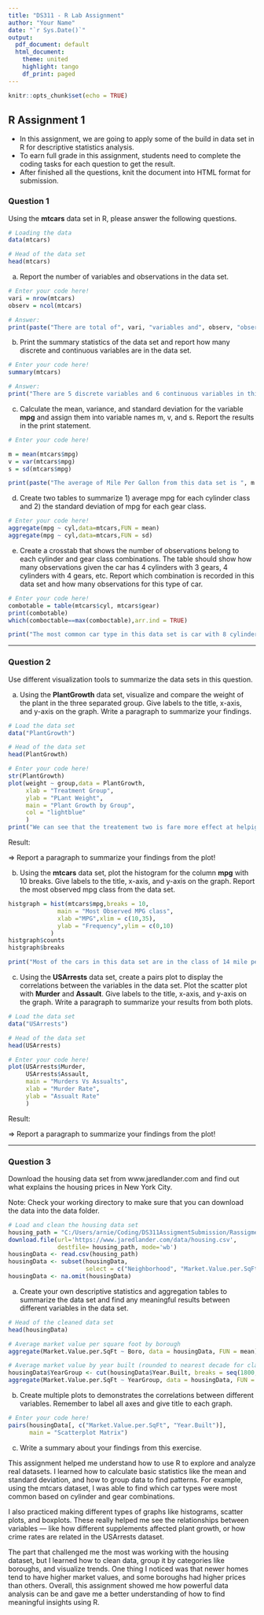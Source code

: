 ```yaml
---
title: "DS311 - R Lab Assignment"
author: "Your Name"
date: "`r Sys.Date()`"
output:
  pdf_document: default
  html_document:
    theme: united
    highlight: tango
    df_print: paged
---
```


```r
knitr::opts_chunk$set(echo = TRUE)
```


## R Assignment 1

* In this assignment, we are going to apply some of the build in data set in R for descriptive statistics analysis.
* To earn full grade in this assignment, students need to complete the coding tasks for each question to get the result.
* After finished all the questions, knit the document into HTML format for submission.

### Question 1

Using the **mtcars** data set in R, please answer the following questions.

```r
# Loading the data
data(mtcars)

# Head of the data set
head(mtcars)
```

a. Report the number of variables and observations in the data set.

```r
# Enter your code here!
vari = nrow(mtcars)
observ = ncol(mtcars)

# Answer:
print(paste("There are total of", vari, "variables and", observ, "observations in this data set."))

```



b. Print the summary statistics of the data set and report how many discrete and continuous variables are in the data set.

```r
# Enter your code here!
summary(mtcars)

# Answer:
print("There are 5 discrete variables and 6 continuous variables in this data set.")
```



c. Calculate the mean, variance, and standard deviation for the variable **mpg** and assign them into variable names m, v, and s. Report the results in the print statement.

```r
# Enter your code here!

m = mean(mtcars$mpg)
v = var(mtcars$mpg)
s = sd(mtcars$mpg)

print(paste("The average of Mile Per Gallon from this data set is ", m , " with variance ", v , " and standard deviation", s , "."))

```




d. Create two tables to summarize 1) average mpg for each cylinder class and 2) the standard deviation of mpg for each gear class.

```r
# Enter your code here!
aggregate(mpg ~ cyl,data=mtcars,FUN = mean)
aggregate(mpg ~ cyl,data=mtcars,FUN = sd)

```



e. Create a crosstab that shows the number of observations belong to each cylinder and gear class combinations. The table should show how many observations given the car has 4 cylinders with 3 gears, 4 cylinders with 4 gears, etc. Report which combination is recorded in this data set and how many observations for this type of car.

```r
# Enter your code here!
combotable = table(mtcars$cyl, mtcars$gear)
print(combotable)
which(comboctable==max(comboctable),arr.ind = TRUE)

print("The most common car type in this data set is car with 8 cylinders and 3 gears. There are total of 12 cars belong to this specification in the data set.")
```


*** 

### Question 2

Use different visualization tools to summarize the data sets in this question.

a. Using the **PlantGrowth** data set, visualize and compare the weight of the plant in the three separated group. Give labels to the title, x-axis, and y-axis on the graph. Write a paragraph to summarize your findings.

```r
# Load the data set
data("PlantGrowth")

# Head of the data set
head(PlantGrowth)

# Enter your code here!
str(PlantGrowth)
plot(weight ~ group,data = PlantGrowth,
     xlab = "Treatment Group",
     ylab = "PLant Weight",
     main = "Plant Growth by Group",
     col = "lightblue"
     )
print("We can see that the treatement two is fare more effect at helpign the plants grow and trt1 actully is negtivley effecting the plants growth")

```

Result:

=> Report a paragraph to summarize your findings from the plot!



b. Using the **mtcars** data set, plot the histogram for the column **mpg** with 10 breaks. Give labels to the title, x-axis, and y-axis on the graph. Report the most observed mpg class from the data set.

```r
histgraph = hist(mtcars$mpg,breaks = 10,
              main = "Most Observed MPG class",
              xlab ="MPG",xlim = c(10,35),
              ylab = "Frequency",ylim = c(0,10)
            )
histgraph$counts
histgraph$breaks

print("Most of the cars in this data set are in the class of 14 mile per gallon.")
```



c. Using the **USArrests** data set, create a pairs plot to display the correlations between the variables in the data set. Plot the scatter plot with **Murder** and **Assault**. Give labels to the title, x-axis, and y-axis on the graph. Write a paragraph to summarize your results from both plots.

```r
# Load the data set
data("USArrests")

# Head of the data set
head(USArrests)

# Enter your code here!
plot(USArrests$Murder,
     USArrests$Assault,
     main = "Murders Vs Assualts",
     xlab = "Murder Rate",
     ylab = "Assualt Rate"
     )

```

Result:

=> Report a paragraph to summarize your findings from the plot!



***

### Question 3

Download the housing data set from www.jaredlander.com and find out what explains the housing prices in New York City.

Note: Check your working directory to make sure that you can download the data into the data folder. 

```r
# Load and clean the housing data set 
housing_path = "C:/Users/arnie/Coding/DS311AssigmentSubmission/Rassigments/R Second assigmet/data/housing.csv"
download.file(url='https://www.jaredlander.com/data/housing.csv',
              destfile= housing_path, mode='wb')
housingData <- read.csv(housing_path)
housingData <- subset(housingData, 
                      select = c("Neighborhood", "Market.Value.per.SqFt", "Boro", "Year.Built"))
housingData <- na.omit(housingData)                   
```

a. Create your own descriptive statistics and aggregation tables to summarize the data set and find any meaningful results between different variables in the data set.

```r
# Head of the cleaned data set
head(housingData)

# Average market value per square foot by borough
aggregate(Market.Value.per.SqFt ~ Boro, data = housingData, FUN = mean)

# Average market value by year built (rounded to nearest decade for clarity)
housingData$YearGroup <- cut(housingData$Year.Built, breaks = seq(1800, 2020, by = 20), right = FALSE)
aggregate(Market.Value.per.SqFt ~ YearGroup, data = housingData, FUN = mean)

```

b. Create multiple plots to demonstrates the correlations between different variables. Remember to label all axes and give title to each graph.

```r
# Enter your code here!
pairs(housingData[, c("Market.Value.per.SqFt", "Year.Built")],
      main = "Scatterplot Matrix")

```

c. Write a summary about your findings from this exercise.

This assignment helped me understand how to use R to explore and analyze real datasets. I learned how to calculate basic statistics like the mean and standard deviation, and how to group data to find patterns. For example, using the mtcars dataset, I was able to find which car types were most common based on cylinder and gear combinations.

I also practiced making different types of graphs like histograms, scatter plots, and boxplots. These really helped me see the relationships between variables — like how different supplements affected plant growth, or how crime rates are related in the USArrests dataset.

The part that challenged me the most was working with the housing dataset, but I learned how to clean data, group it by categories like boroughs, and visualize trends. One thing I noticed was that newer homes tend to have higher market values, and some boroughs had higher prices than others. Overall, this assignment showed me how powerful data analysis can be and gave me a better understanding of how to find meaningful insights using R.



